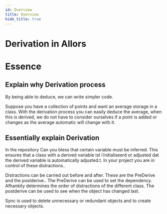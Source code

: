 ```yaml
---
id: Overview
title: Overview
hide_title: true
---
```


<div style={{ textAlign: 'center', padding: '30px', backgroundColor: '#25c2a0', borderRadius: '10px' }}>
  <h1>Derivation in Allors</h1>
</div>

# Essence

## Explain why Derivation process

By being able to deduce, we can write simpler code.

Suppose you have a collection of points and want an average storage in a class. With the derivation process you can easily deduce the average, when this is derived, we do not have to consider ourselves if a point is added or changes as the average automatic will change with it.

## Essentially explain Derivation

In the repository Can you bless that certain variable must be inferred. This ensures that a class with a derived variable ist ïïnitialiseerd or adjusted dat the derived variable is automatically adjusted.t. In your project you are in control of these distractions..

Distractions can be carried out before and after. These are the PreDerive and the postderive.. The PreDerive can be used to set the dependency. Afhankity determines the order of distractions of the different class. The postderive can be used to see when the object has changed last.

Sync is used to delete unnecessary or redundant objects and to create necessary objects.

